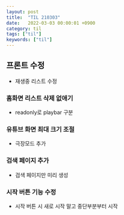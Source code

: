 ```yaml
---
layout: post
title:  "TIL 210303"
date:   2022-03-03 00:00:01 +0900
category: til
tags: ["til"]
keywords: ["til"]
---
```


## 프론트 수정
- 재생중 리스트 수정

### 홈화면 리스트 삭제 없애기
- readonly로 playbar 구분

### 유튜브 화면 최대 크기 조절
- 극장모드 추가

### 검색 페이지 추가
- 검색 페이지만 미리 생성

### 시작 버튼 기능 수정
- 시작 버튼 시 새로 시작 말고 중단부분부터 시작